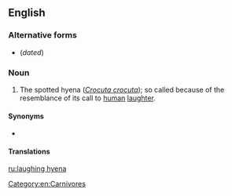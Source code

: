 ==English==

===Alternative forms===
* {{l|en|laughing hyaena}} (''dated'')

===Noun===
{{en-noun}}

# {{lb|en|informal}} The spotted hyena (''[[Crocuta crocuta]]''); so called because of the resemblance of its call to [[human]] [[laughter]].

====Synonyms====
* {{l|en|spotted hyena}}

====Translations====
{{trans-see|spotted hyena}}

[[Category:en:Carnivores]]

[[ru:laughing hyena]]